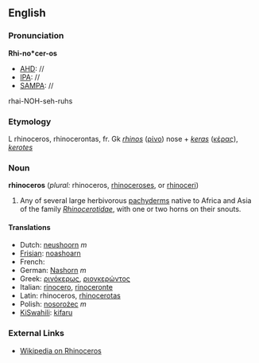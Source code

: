 ==English==
===Pronunciation===
'''Rhi-no*cer-os'''
*[[AHD]]: //
*[[IPA]]: //
*[[SAMPA]]: //
rhai-NOH-seh-ruhs

===Etymology===

L rhinoceros, rhinocerontas, fr. Gk ''[[rhinos]]'' ([[ρίνο]]) nose + ''[[keras]]'' ([[κέρας]]), ''[[kerotes]]'' 
===Noun===
'''rhinoceros''' (''plural:'' rhinoceros, [[rhinoceroses]], or [[rhinoceri]])

# Any of several large herbivorous [[pachyderm]]s native to Africa and Asia of the family ''[[Rhinocerotidae]]'', with one or two horns on their snouts.

====Translations====
*Dutch: [[neushoorn]] ''m''
*[[Frisian]]: [[noashoarn]]
*French:
*German: [[Nashorn]] ''m''
*Greek: [[ρινόκερως]], [[ριονκερώντος]]
*Italian: [[rinocero]], [[rinoceronte]]
*Latin: rhinoceros, [[rhinocerotas]]
*Polish: [[nosorożec]] ''m''
*[[KiSwahili]]: [[kifaru]]

===External Links===

*[[wikipedia:en:Rhinoceros|Wikipedia on Rhinoceros]]